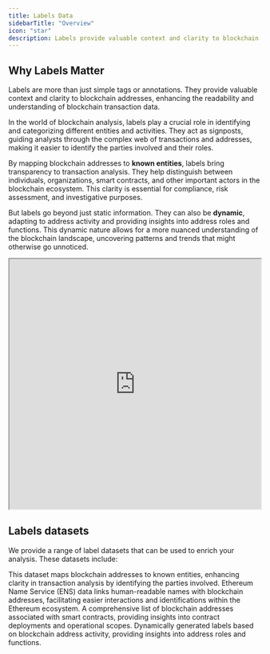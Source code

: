 ```yaml
---
title: Labels Data
sidebarTitle: "Overview"
icon: "star"
description: Labels provide valuable context and clarity to blockchain addresses, enhancing the readability and understanding of blockchain transaction data.
---
```


## Why Labels Matter

Labels are more than just simple tags or annotations. They provide valuable context and clarity to blockchain addresses, enhancing the readability and understanding of blockchain transaction data.

In the world of blockchain analysis, labels play a crucial role in identifying and categorizing different entities and activities. They act as signposts, guiding analysts through the complex web of transactions and addresses, making it easier to identify the parties involved and their roles.

By mapping blockchain addresses to **known entities**, labels bring transparency to transaction analysis. They help distinguish between individuals, organizations, smart contracts, and other important actors in the blockchain ecosystem. This clarity is essential for compliance, risk assessment, and investigative purposes.

But labels go beyond just static information. They can also be **dynamic**, adapting to address activity and providing insights into address roles and functions. This dynamic nature allows for a more nuanced understanding of the blockchain landscape, uncovering patterns and trends that might otherwise go unnoticed.

<div>
  <iframe
    src="https://dune.com/embeds/3730609/6274344/"
    width="100%"
    height="500px"
  ></iframe>
</div>

## Labels datasets

We provide a range of label datasets that can be used to enrich your analysis. These datasets include:

<CardGroup cols={2}>
  <Card title="Owner Labels" icon="address-card" href="/data-catalog/curated/labels/owners/overview">
    This dataset maps blockchain addresses to known entities, enhancing clarity in transaction analysis by identifying the parties involved.
  </Card>
  <Card title="ENS" icon="network-wired" href="/data-catalog/curated/labels/ens-labels">
    Ethereum Name Service (ENS) data links human-readable names with blockchain addresses, facilitating easier interactions and identifications within the Ethereum ecosystem.
  </Card>
  <Card title="Contracts" icon="book" href="/data-catalog/curated/labels/address-labels">
    A comprehensive list of blockchain addresses associated with smart contracts, providing insights into contract deployments and operational scopes.
  </Card>
  <Card title="Dynamic" icon="bolt" href="/data-catalog/curated/labels/address-labels">
    Dynamically generated labels based on blockchain address activity, providing insights into address roles and functions.
</Card>
</CardGroup>
